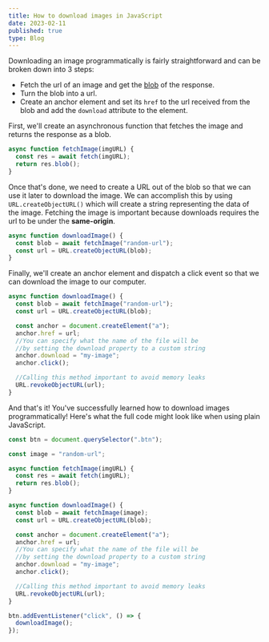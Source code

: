 ```yaml
---
title: How to download images in JavaScript
date: 2023-02-11
published: true
type: Blog
---
```



Downloading an image programmatically is fairly straightforward and can be broken down into 3 steps:

- Fetch the url of an image and get the [blob](https://developer.mozilla.org/en-US/docs/Web/API/Blob) of the response.
- Turn the blob into a url.
- Create an anchor element and set its `href` to the url received from the blob and add the `download` attribute to the element.

First, we'll create an asynchronous function that fetches the image and returns the response as a blob.

```js
async function fetchImage(imgURL) {
  const res = await fetch(imgURL);
  return res.blob();
}
```

Once that's done, we need to create a URL out of the blob so that we can use it later to download the image. We can accomplish this by using `URL.createObjectURL()` which will create a string representing the data of the image.
Fetching the image is important because downloads requires the url to be under the <Anchor href='https://developer.mozilla.org/en-US/docs/Web/Security/Same-origin_policy' target="_blank">**same-origin**</Anchor>.

```js
async function downloadImage() {
  const blob = await fetchImage("random-url");
  const url = URL.createObjectURL(blob);
}
```

Finally, we'll create an anchor element and dispatch a click event so that we can download the image to our computer.

```js
async function downloadImage() {
  const blob = await fetchImage("random-url");
  const url = URL.createObjectURL(blob);

  const anchor = document.createElement("a");
  anchor.href = url;
  //You can specify what the name of the file will be
  //by setting the download property to a custom string
  anchor.download = "my-image";
  anchor.click();

  //Calling this method important to avoid memory leaks
  URL.revokeObjectURL(url);
}
```

And that's it! You've successfully learned how to download images programmatically!
Here's what the full code might look like when using plain JavaScript.

```js
const btn = document.querySelector(".btn");

const image = "random-url";

async function fetchImage(imgURL) {
  const res = await fetch(imgURL);
  return res.blob();
}

async function downloadImage() {
  const blob = await fetchImage(image);
  const url = URL.createObjectURL(blob);

  const anchor = document.createElement("a");
  anchor.href = url;
  //You can specify what the name of the file will be
  //by setting the download property to a custom string
  anchor.download = "my-image";
  anchor.click();

  //Calling this method important to avoid memory leaks
  URL.revokeObjectURL(url);
}

btn.addEventListener("click", () => {
  downloadImage();
});
```
